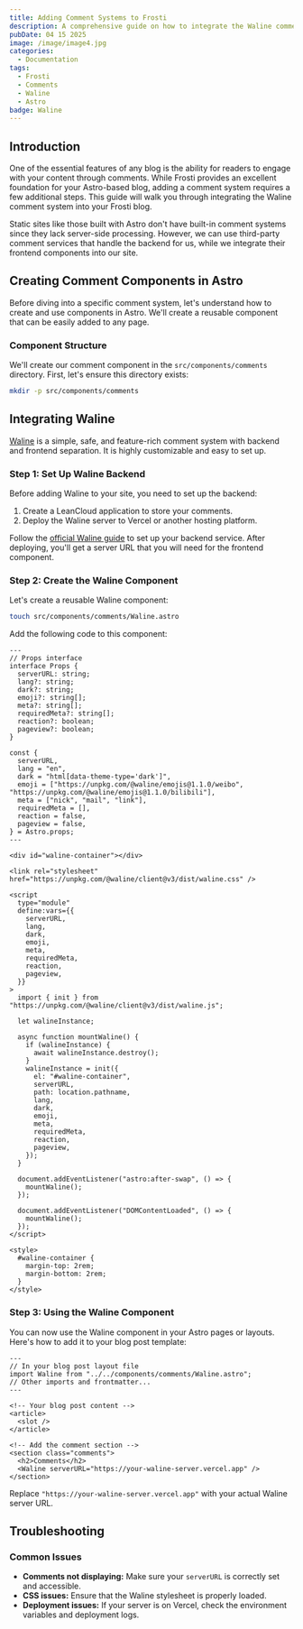 ```yaml
---
title: Adding Comment Systems to Frosti
description: A comprehensive guide on how to integrate the Waline comment system into your Frosti blog
pubDate: 04 15 2025
image: /image/image4.jpg
categories:
  - Documentation
tags:
  - Frosti
  - Comments
  - Waline
  - Astro
badge: Waline
---
```


## Introduction

One of the essential features of any blog is the ability for readers to engage with your content through comments. While Frosti provides an excellent foundation for your Astro-based blog, adding a comment system requires a few additional steps. This guide will walk you through integrating the Waline comment system into your Frosti blog.

Static sites like those built with Astro don't have built-in comment systems since they lack server-side processing. However, we can use third-party comment services that handle the backend for us, while we integrate their frontend components into our site.

## Creating Comment Components in Astro

Before diving into a specific comment system, let's understand how to create and use components in Astro. We'll create a reusable component that can be easily added to any page.

### Component Structure

We'll create our comment component in the `src/components/comments` directory. First, let's ensure this directory exists:

```bash
mkdir -p src/components/comments
```

## Integrating Waline

[Waline](https://waline.js.org/) is a simple, safe, and feature-rich comment system with backend and frontend separation. It is highly customizable and easy to set up.

### Step 1: Set Up Waline Backend

Before adding Waline to your site, you need to set up the backend:

1. Create a LeanCloud application to store your comments.
2. Deploy the Waline server to Vercel or another hosting platform.

Follow the [official Waline guide](https://waline.js.org/guide/get-started/) to set up your backend service. After deploying, you'll get a server URL that you will need for the frontend component.

### Step 2: Create the Waline Component

Let's create a reusable Waline component:

```bash
touch src/components/comments/Waline.astro
```

Add the following code to this component:

```astro
---
// Props interface
interface Props {
  serverURL: string;
  lang?: string;
  dark?: string;
  emoji?: string[];
  meta?: string[];
  requiredMeta?: string[];
  reaction?: boolean;
  pageview?: boolean;
}

const {
  serverURL,
  lang = "en",
  dark = "html[data-theme-type='dark']",
  emoji = ["https://unpkg.com/@waline/emojis@1.1.0/weibo", "https://unpkg.com/@waline/emojis@1.1.0/bilibili"],
  meta = ["nick", "mail", "link"],
  requiredMeta = [],
  reaction = false,
  pageview = false,
} = Astro.props;
---

<div id="waline-container"></div>

<link rel="stylesheet" href="https://unpkg.com/@waline/client@v3/dist/waline.css" />

<script
  type="module"
  define:vars={{
    serverURL,
    lang,
    dark,
    emoji,
    meta,
    requiredMeta,
    reaction,
    pageview,
  }}
>
  import { init } from "https://unpkg.com/@waline/client@v3/dist/waline.js";

  let walineInstance;

  async function mountWaline() {
    if (walineInstance) {
      await walineInstance.destroy();
    }
    walineInstance = init({
      el: "#waline-container",
      serverURL,
      path: location.pathname,
      lang,
      dark,
      emoji,
      meta,
      requiredMeta,
      reaction,
      pageview,
    });
  }

  document.addEventListener("astro:after-swap", () => {
    mountWaline();
  });

  document.addEventListener("DOMContentLoaded", () => {
    mountWaline();
  });
</script>

<style>
  #waline-container {
    margin-top: 2rem;
    margin-bottom: 2rem;
  }
</style>
```

### Step 3: Using the Waline Component

You can now use the Waline component in your Astro pages or layouts. Here's how to add it to your blog post template:

```astro
---
// In your blog post layout file
import Waline from "../../components/comments/Waline.astro";
// Other imports and frontmatter...
---

<!-- Your blog post content -->
<article>
  <slot />
</article>

<!-- Add the comment section -->
<section class="comments">
  <h2>Comments</h2>
  <Waline serverURL="https://your-waline-server.vercel.app" />
</section>
```

Replace `"https://your-waline-server.vercel.app"` with your actual Waline server URL.

## Troubleshooting

### Common Issues

- **Comments not displaying:** Make sure your `serverURL` is correctly set and accessible.
- **CSS issues:** Ensure that the Waline stylesheet is properly loaded.
- **Deployment issues:** If your server is on Vercel, check the environment variables and deployment logs.
